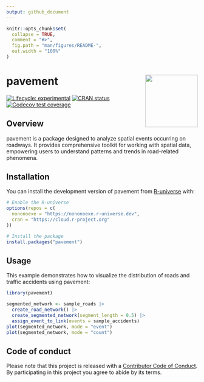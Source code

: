 ```yaml
---
output: github_document
---
```


<!-- README.md is generated from README.Rmd. Please edit that file -->

```r
knitr::opts_chunk$set(
  collapse = TRUE,
  comment = "#>",
  fig.path = "man/figures/README-",
  out.width = "100%"
)
```

# pavement <img src="man/figures/logo.png" align="right" width="138" />

<!-- badges: start -->
[![Lifecycle: experimental](https://img.shields.io/badge/lifecycle-experimental-orange.svg)](https://lifecycle.r-lib.org/articles/stages.html#experimental)
[![CRAN status](https://www.r-pkg.org/badges/version/pavement)](https://CRAN.R-project.org/package=pavement)
[![Codecov test coverage](https://codecov.io/gh/NONONOexe/pavement/branch/main/graph/badge.svg)](https://app.codecov.io/gh/NONONOexe/pavement?branch=main)
<!-- badges: end -->

## Overview

pavement is a package designed to analyze spatial events occurring on roadways. It provides comprehensive toolkit for working with spatial data, empowering users to understand patterns and trends in road-related phenomena.

## Installation

You can install the development version of pavement from [R-universe](https://r-universe.dev) with:

``` r
# Enable the R-universe
options(repos = c(
  nononoexe = "https://nononoexe.r-universe.dev",
  cran = "https://cloud.r-project.org"
))

# Install the package
install.packages("pavement")
```

## Usage

This example demonstrates how to visualize the distribution of roads and traffic accidents using pavement:

```r
library(pavement)

segmented_network <- sample_roads |>
  create_road_network() |>
  create_segmented_network(segment_length = 0.5) |>
  assign_event_to_link(events = sample_accidents)
plot(segmented_network, mode = "event")
plot(segmented_network, mode = "count")
```

## Code of conduct

Please note that this project is released with a [Contributor Code of Conduct](https://nononoexe.github.io/pavement/CODE_OF_CONDUCT.html).
By participating in this project you agree to abide by its terms.
